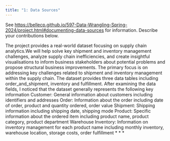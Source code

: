 ```yaml
---
title: "1: Data Sources"
---
```


See <https://bellecp.github.io/597-Data-Wrangling-Spring-2024/project.html#documenting-data-sources> for information.
Describe your contributions below.

The project provides a real-world dataset focusing on supply chain analytics.We will help solve key shipment and inventory management challenges, analyze supply chain inefficiencies, and create insightful visualisations to inform business stakeholders about potential problems and propose structural business improvements.
The primary focus is on addressing key challenges related to shipment and inventory management within the supply chain.
The dataset provides three data tables including order_and_shipment, inventory and fulfillment. After examining the data fields, I noticed that the dataset generally represents the following key information
Customer: General information about customers including identifiers and addresses
Order: Information about the order including date of order, product and quantity ordered, order value
Shipment: Shipping information including shipping date, shipping mode
Product: Specific information about the ordered item including product name, product category, product department
Warehouse Inventory: Information on inventory management for each product name including monthly inventory, warehouse location, storage costs, order fulfillment
* * *
